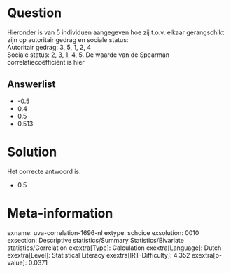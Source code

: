 Question
========

Hieronder is van 5 individuen aangegeven hoe zij t.o.v. elkaar
gerangschikt zijn op autoritair gedrag en sociale status:\
Autoritair gedrag: 3, 5, 1, 2, 4\
Sociale status: 2, 3, 1, 4, 5. De waarde van de Spearman
correlatiecoëfficiënt is hier

Answerlist
----------

* -0.5
* 0.4
* 0.5
* 0.513

Solution
========

Het correcte antwoord is: 

* 0.5

Meta-information
================
exname: uva-correlation-1696-nl
extype: schoice
exsolution: 0010
exsection: Descriptive statistics/Summary Statistics/Bivariate statistics/Correlation
exextra[Type]: Calculation
exextra[Language]: Dutch
exextra[Level]: Statistical Literacy
exextra[IRT-Difficulty]: 4.352
exextra[p-value]: 0.0371
